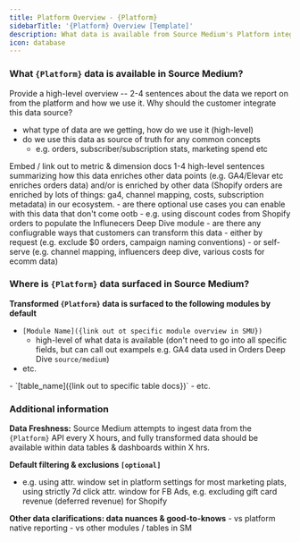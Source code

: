 ```yaml
---
title: Platform Overview - {Platform}
sidebarTitle: '{Platform} Overview [Template]'
description: What data is available from Source Medium's Platform integration?
icon: database
---
```


### What `{Platform}` data is available in Source Medium?

Provide a high-level overview -- 2-4 sentences about the data we report on from the platform and how we use it.  Why should the customer integrate this data source?
- what type of data are we getting, how do we use it (high-level)
- do we use this data as source of truth for any common concepts 
    - e.g. orders, subscriber/subscription stats, marketing spend etc

<Accordion title="Available data points">
Embed / link out to metric & dimension docs
</Accordion>

<Accordion title="Data Enrichment - How is `{Platform}` data blended with data from other platforms in Source Medium? [optional]">
1-4 high-level sentences summarizing how this data enriches other data points (e.g. GA4/Elevar etc enriches orders data) and/or is enriched by other data (Shopify orders are enriched by lots of things: ga4, channel mapping, costs, subscription metadata) in our ecosystem.
</Accordion>

<Accordion title="Additional reporting capabilities & use-cases [optional]">
- are there optional use cases you can enable with this data that don't come ootb
    - e.g. using discount codes from Shopify orders to populate the Influnecers Deep Dive module
</Accordion>

<Accordion title="Additional configuration options [optional]">
- are there any confiugrable ways that customers can transform this data
    - either by request (e.g. exclude $0 orders, campaign naming conventions)
    - or self-serve (e.g. channel mapping, influencers deep dive, various costs for ecomm data)
</Accordion>

### Where is `{Platform}` data surfaced in Source Medium?
**Transformed `{Platform}` data is surfaced to the following modules by default**
- `[Module Name]({link out ot specific module overview in SMU})`
    - high-level of what data is available (don't need to go into all specific fields, but can call out exampels e.g. GA4 data used in Orders Deep Dive `source/medium`)
- etc.

<Accordion title="For DDA/MDW customers, data will be surfaced to the following tables..."> 
- `[table_name]({link out to specific table docs})`
- etc.
</Accordion>


### Additional information
**Data Freshness:**
Source Medium attempts to ingest data from the `{Platform}` API every X hours, and fully transformed data should be available within data tables & dashboards within X hrs.

**Default filtering & exclusions `[optional]`**

- e.g. using attr. window set in platform settings for most marketing plats, using strictly 7d click attr. window for FB Ads, e.g. excluding gift card revenue (deferred revenue) for Shopify

**Other data clarifications: data nuances & good-to-knows**
<AccordionGroup>
    <Accordion title="Clarification 1">
    </Accordion>
    <Accordion title="Clarification 2">
    </Accordion>
    <Accordion title="Known reporting differences [optional]">
        - vs platform native reporting
        - vs other modules / tables in SM
    </Accordion>
</AccordionGroup>

